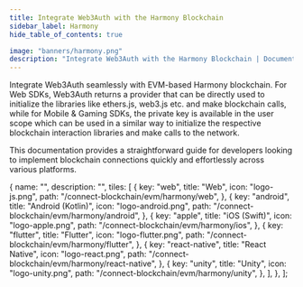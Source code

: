 ```yaml
---
title: Integrate Web3Auth with the Harmony Blockchain
sidebar_label: Harmony
hide_table_of_contents: true

image: "banners/harmony.png"
description: "Integrate Web3Auth with the Harmony Blockchain | Documentation - Web3Auth"
---
```



<SEO
  title="Integrate Web3Auth with the Harmony Blockchain"
  description="Integrate Web3Auth with the Harmony Blockchain | Documentation - Web3Auth"
  image="https://web3auth.io/docs/banners/harmony.png"
  slug="/connect-blockchain/evm/harmony"
/>

Integrate Web3Auth seamlessly with EVM-based Harmony blockchain. For Web SDKs, Web3Auth returns a
provider that can be directly used to initialize the libraries like ethers.js, web3.js etc. and make
blockchain calls, while for Mobile & Gaming SDKs, the private key is available in the user scope
which can be used in a similar way to initialize the respective blockchain interaction libraries and
make calls to the network.

This documentation provides a straightforward guide for developers looking to implement blockchain
connections quickly and effortlessly across various platforms.

  {
    name: "",
    description: "",
    tiles: [
      {
        key: "web",
        title: "Web",
        icon: "logo-js.png",
        path: "/connect-blockchain/evm/harmony/web",
      },
      {
        key: "android",
        title: "Android (Kotlin)",
        icon: "logo-android.png",
        path: "/connect-blockchain/evm/harmony/android",
      },
      {
        key: "apple",
        title: "iOS (Swift)",
        icon: "logo-apple.png",
        path: "/connect-blockchain/evm/harmony/ios",
      },
      {
        key: "flutter",
        title: "Flutter",
        icon: "logo-flutter.png",
        path: "/connect-blockchain/evm/harmony/flutter",
      },
      {
        key: "react-native",
        title: "React Native",
        icon: "logo-react.png",
        path: "/connect-blockchain/evm/harmony/react-native",
      },
      {
        key: "unity",
        title: "Unity",
        icon: "logo-unity.png",
        path: "/connect-blockchain/evm/harmony/unity",
      },
    ],
  },
];

<Tiles tileGroups={Harmony} />
